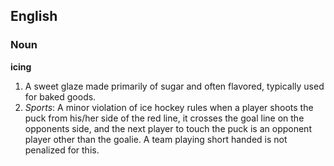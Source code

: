 ==English==
===Noun===
'''icing'''

#A sweet glaze made primarily of sugar and often flavored, typically used for baked goods.
#''Sports'': A minor violation of ice hockey rules when a player shoots the puck from his/her side of the red line, it crosses the goal line on the opponents side, and the next player to touch the puck is an opponent player other than the goalie.  A team playing short handed is not penalized for this.